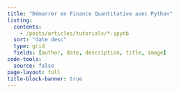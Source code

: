 ```yaml
---
title: "Démarrer en Finance Quantitative avec Python"
listing:
  contents: 
    - /posts/articles/tutorials/*.ipynb
  sort: "date desc"
  type: grid
  fields: [author, date, description, title, image]
code-tools:
  source: false
page-layout: full
title-block-banner: true
---
```



